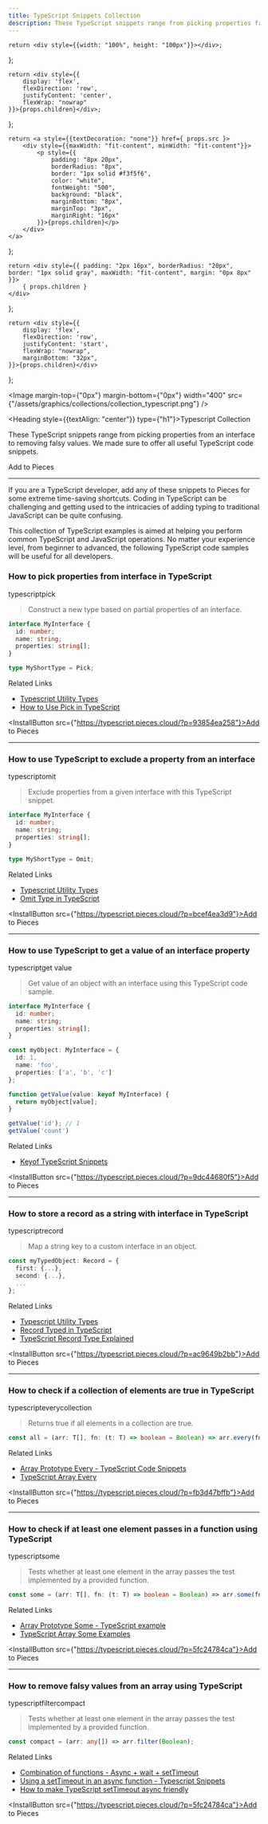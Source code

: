 ```yaml
---
title: TypeScript Snippets Collection
description: These TypeScript snippets range from picking properties from an interface to removing falsy values. We made sure to offer all useful TypeScript code snippets.
---
```


<link rel="canonical" href="https://code.pieces.app/collections/typescript" />

    return <div style={{width: "100%", height: "100px"}}></div>;
};

    return <div style={{
        display: 'flex',
        flexDirection: 'row',
        justifyContent: 'center',
        flexWrap: "nowrap"
    }}>{props.children}</div>;
};

    return <a style={{textDecoration: "none"}} href={ props.src }>
        <div style={{maxWidth: "fit-content", minWidth: "fit-content"}}>
            <p style={{
                padding: "8px 20px",
                borderRadius: "8px",
                border: "1px solid #f3f5f6",
                color: "white",
                fontWeight: "500",
                background: "black",
                marginBottom: "8px",
                marginTop: "3px",
                marginRight: "16px"
            }}>{props.children}</p>
        </div>
    </a>
};

    return <div style={{ padding: "2px 16px", borderRadius: "20px", border: "1px solid gray", maxWidth: "fit-content", margin: "0px 8px" }}>
        { props.children }
    </div>
};

    return <div style={{
        display: 'flex',
        flexDirection: 'row',
        justifyContent: 'start',
        flexWrap: "nowrap",
        marginBottom: "32px",
    }}>{props.children}</div>
};

<HeaderSpacer></HeaderSpacer>

<Image margin-top={"0px"} margin-bottom={"0px"} width="400" src={"/assets/graphics/collections/collection_typescript.png"} />

<Heading style={{textAlign: "center"}} type={"h1"}>Typescript Collection</Heading>

These TypeScript snippets range from picking properties from an interface to removing falsy values. We made sure to offer all useful TypeScript code snippets.

<InstallButton>Add to Pieces</InstallButton>

---


If you are a TypeScript developer, add any of these snippets to Pieces for some extreme time-saving shortcuts. Coding in TypeScript can be challenging and getting used to the intricacies of adding typing to traditional JavaScript can be quite confusing.

This collection of TypeScript examples is aimed at helping you perform common TypeScript and JavaScript operations. No matter your experience level, from beginner to advanced, the following TypeScript code samples will be useful for all developers.

### How to pick properties from interface in TypeScript

<GridFlexRow>
    <Tag>typescript</Tag><Tag>pick</Tag>
</GridFlexRow>

> Construct a new type based on partial properties of an interface.

```typescript
interface MyInterface {
  id: number;
  name: string;
  properties: string[];
}

type MyShortType = Pick;
```

Related Links

- [Typescript Utility Types](https://www.typescriptlang.org/docs/handbook/utility-types.html)
- [How to Use Pick in TypeScript](https://www.becomebetterprogrammer.com/typescript-pick-type)

<InstallButton src={"https://typescript.pieces.cloud/?p=93854ea258"}>Add to Pieces</InstallButton>

---

### How to use TypeScript to exclude a property from an interface

<GridFlexRow>
    <Tag>typescript</Tag><Tag>omit</Tag>
</GridFlexRow>

> Exclude properties from a given interface with this TypeScript snippet.

```typescript
interface MyInterface {
  id: number;
  name: string;
  properties: string[];
}

type MyShortType = Omit;
```

Related Links

- [Typescript Utility Types](https://www.typescriptlang.org/docs/handbook/utility-types.html)
- [Omit Type in TypeScript](https://www.becomebetterprogrammer.com/typescript-pick-type)

<InstallButton src={"https://typescript.pieces.cloud/?p=bcef4ea3d9"}>Add to Pieces</InstallButton>

---

### How to use TypeScript to get a value of an interface property

<GridFlexRow>
    <Tag>typescript</Tag><Tag>get value</Tag>
</GridFlexRow>

> Get value of an object with an interface using this TypeScript code sample.

```typescript
interface MyInterface {
  id: number;
  name: string;
  properties: string[];
}

const myObject: MyInterface = {
  id: 1,
  name: 'foo',
  properties: ['a', 'b', 'c']
};

function getValue(value: keyof MyInterface) {
  return myObject[value];
}

getValue('id'); // 1
getValue('count')
```

Related Links

- [Keyof TypeScript Snippets](https://www.typescriptlang.org/docs/handbook/2/keyof-types.html)

<InstallButton src={"https://typescript.pieces.cloud/?p=9dc44680f5"}>Add to Pieces</InstallButton>

---

### How to store a record as a string with interface in TypeScript

<GridFlexRow>
    <Tag>typescript</Tag><Tag>record</Tag>
</GridFlexRow>

> Map a string key to a custom interface in an object.

```typescript
const myTypedObject: Record = {
  first: {...},
  second: {...},
  ...
};
```

Related Links

- [Typescript Utility Types](https://www.typescriptlang.org/docs/handbook/utility-types.html)
- [Record Typed in TypeScript](https://stackoverflow.com/questions/51936369/what-is-the-record-type-in-typescript)
- [TypeScript Record Type Explained](https://betterprogramming.pub/typescripts-record-type-explained-691372b1a449)

<InstallButton src={"https://typescript.pieces.cloud/?p=ac9649b2bb"}>Add to Pieces</InstallButton>

---

### How to check if a collection of elements are true in TypeScript

<GridFlexRow>
    <Tag>typescript</Tag><Tag>every</Tag><Tag>collection</Tag>
</GridFlexRow>

> Returns true if all elements in a collection are true.

```typescript
const all = (arr: T[], fn: (t: T) => boolean = Boolean) => arr.every(fn);
```

Related Links

- [Array Prototype Every - TypeScript Code Snippets](https://developer.mozilla.org/en-US/docs/Web/JavaScript/Reference/Global_Objects/Array/every)
- [TypeScript Array Every](https://www.tutorialspoint.com/typescript/typescript_array_some.htm)

<InstallButton src={"https://typescript.pieces.cloud/?p=fb3d47bffb"}>Add to Pieces</InstallButton>

---

### How to check if at least one element passes in a function using TypeScript

<GridFlexRow>
    <Tag>typescript</Tag><Tag>some</Tag>
</GridFlexRow>

> Tests whether at least one element in the array passes the test implemented by a provided function.

```typescript
const some = (arr: T[], fn: (t: T) => boolean = Boolean) => arr.some(fn);
```

Related Links

- [Array Prototype Some - TypeScript example](https://developer.mozilla.org/en-US/docs/Web/JavaScript/Reference/Global_Objects/Array/some)
- [TypeScript Array Some Examples](https://www.tutorialspoint.com/typescript/typescript_array_some.htm)

<InstallButton src={"https://typescript.pieces.cloud/?p=5fc24784ca"}>Add to Pieces</InstallButton>

---

### How to remove falsy values from an array using TypeScript

<GridFlexRow>
    <Tag>typescript</Tag><Tag>filter</Tag><Tag>compact</Tag>
</GridFlexRow>

> Tests whether at least one element in the array passes the test implemented by a provided function.

```typescript
const compact = (arr: any[]) => arr.filter(Boolean);
```

Related Links

- [Combination of functions - Async + wait + setTimeout](https://stackoverflow.com/questions/33289726/combination-of-async-function-await-settimeout)
- [Using a setTimeout in an async function - Typescript Snippets](https://stackoverflow.com/questions/51200626/using-a-settimeout-in-a-async-function)
- [How to make TypeScript setTimeout async friendly](https://dev.to/bbarbour/making-settimeout-async-friendly-50je)

<InstallButton src={"https://typescript.pieces.cloud/?p=5fc24784ca"}>Add to Pieces</InstallButton>



